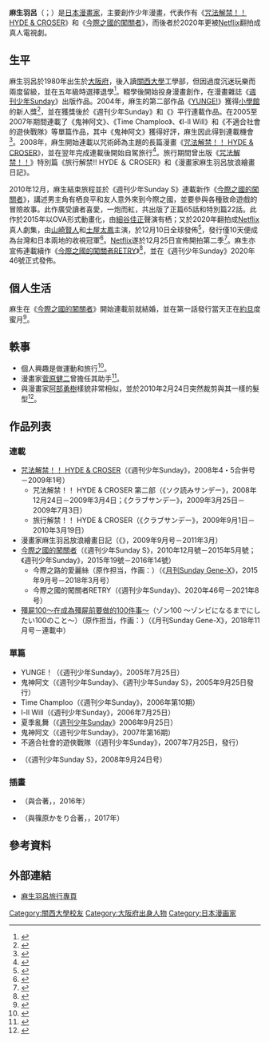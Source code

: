 {{Infobox comics creator
| 名稱 = 麻生羽呂
| 外文名 = 
| 外文 = 
| 圖片 =
| 圖片尺寸 = 
| 圖片簡介 = 
| 本名 = 
| 日文名稱 = 麻生 羽呂
| 平假名 = あそう はろ
| 羅馬拼音 = Haro Aso
| 筆名 = 
| 出生日期 = 1980年
| 出生地點 = {{flag|Japan|1980}}[[大阪府|大阪府]]
| 逝世日期 = 
| 逝世地點 = 
| 國籍 = {{JPN}}
| 職業 = [[漫畫家|漫畫家]]
| 稱號 = 
| 活動開始 = 
| 活動結束 =
| 類型 = [[青年漫畫|青年向]][[少年漫畫|少年漫畫]]
| 代表作 = 《[[咒法解禁！！_HYDE_&_CROSER|咒法解禁！！ HYDE & CROSER]]》<br>《[[今際之國的闖關者|今際之國的闖關者]]》
| 合作人 = 
| 配偶 = 已婚
| 兒女 = 
| 親屬 = 
| 獎項 = 2004年[[小學館|小學館]]新人獎
| 簽名 =
| 網站 = 
}} 
'''麻生羽呂'''（{{jpn|j=麻生羽呂 (あそう はろ)}}；{{bd|1980年|}}）是[[日本|日本]][[漫畫家|漫畫家]]，主要創作少年漫畫，代表作有《[[咒法解禁！！_HYDE_&_CROSER|咒法解禁！！ HYDE & CROSER]]》和《[[今際之國的闖關者|今際之國的闖關者]]》，而後者於2020年更被[[Netflix|Netflix]]翻拍成真人電視劇。 

== 生平 ==
麻生羽呂於1980年出生於[[大阪府|大阪府]]，後入讀[[關西大學|關西大學]]工學部，但因過度沉迷玩樂而兩度留級，並在五年級時選擇退學<ref name="diamond">{{Cite web|url=https://diamond.jp/ud/authors/5a0a9a8777656180e5020000|title=Diamomd漫畫家資料}}</ref>。輟學後開始投身漫畫創作，在漫畫雜誌《[[週刊少年Sunday|週刊少年Sunday]]》出版作品。2004年，麻生的第二部作品《[[YUNGE!|YUNGE!]]》獲得[[小學館|小學館]]的新人獎<ref>{{Cite web|url=https://sundaygx.com/sakuhin/sakkaInfo/imawano_michino_alice.html|title=今際の路のアリス作品一覧
}}</ref>，並在獲獎後於《週刊少年Sunday》和《{{link-ja|週刊少年Sunday S|週刊少年サンデーS}}》平行連載作品。在2005至2007年期間連載了《鬼神阿文》、《Time Champloo》、《I-ll Will》和《不適合社會的遊俠戰隊》等單篇作品，其中《鬼神阿文》獲得好評，麻生因此得到連載機會<ref>{{Cite web|url=https://websunday.net/backstage/asou/|title=麻生羽呂Vol.18／2009年7月1日}}</ref>。2008年，麻生開始連載以咒術師為主題的長篇漫畫《[[咒法解禁！！_HYDE_&_CROSER|咒法解禁！！ HYDE & CROSER]]》{{R|diamond}}，並在翌年完成連載後開始自駕旅行<ref>{{Cite web|url=https://ameblo.jp/asoharo/|title=麻生羽呂旅行專頁}}</ref>。旅行期間曾出版《[[咒法解禁！！_HYDE_&_CROSER|咒法解禁！！]]》特別篇《旅行解禁!! HYDE ＆ CROSER》和《漫畫家麻生羽呂放浪繪畫日記》。 

2010年12月，麻生結束旅程並於《週刊少年Sunday S》連載新作《[[今際之國的闖關者|今際之國的闖關者]]》，講述男主角有栖良平和友人意外來到今際之國，並要參與各種致命遊戲的冒險故事。此作廣受讀者喜愛，一炮而紅，共出版了正篇65話和特別篇22話。此作於2015年以OVA形式動畫化，由[[細谷佳正|細谷佳正]]聲演有栖；又於2020年翻拍成[[Netflix|Netflix]]真人劇集，由[[山崎賢人|山崎賢人]]和[[土屋太鳳|土屋太鳳]]主演，於12月10日全球發佈<ref>{{Cite web|url=https://daydaynews.cc/zh-hant/constellation/amp/955325.html|title=網飛再操刀！《今際之國的闖關者》確認真人化|date=2020-12-11|access-date=2021-02-02|publisher=DayDayNews}}</ref>，發行僅10天便成為台灣和日本兩地的收視冠軍<ref>{{Cite web|url=https://tw.news.yahoo.com/amphtml/空降收視冠軍-netflix日劇-今際之國的闖關者-三大看點-092600455.html|title=空降收視冠軍！Netflix日劇《今際之國的闖關者》三大看點|date=2020-12-21|publisher=Yahoo新聞|access-date=2021-02-02}}</ref>。[[Netflix|Netflix]]遂於12月25日宣佈開拍第二季<ref>{{Cite web|url=https://jcidragon.org.hk/magazine/?p=457|title=NETFLIX 人氣漫改影集《今際之國的闖關者》正式宣佈續訂第二季|publisher=JCI Dragon|date=2020-12-29|access-date=2021-02-02}}</ref>。麻生亦宣佈連載續作《[[今際之國的闖關者|今際之國的闖關者RETRY]]》<ref>{{Cite web|url=https://today.line.me/tw/v2/article/Pe95Yr|title=麻生羽呂新連載《今際之國的闖關者 RETRY》今日開始，新的「遊戲」即將開幕|date=2020-10-14|publisher=Line Today|access-date=2021-02-02}}</ref>，並在《週刊少年Sunday》2020年46號正式發佈。

== 個人生活 ==
麻生在《[[今際之國的闖關者|今際之國的闖關者]]》開始連載前就結婚，並在第一話發行當天正在[[約旦|約旦]]度蜜月<ref>{{Cite web|url=https://gamp.ameblo.jp/asoharo/entry-10787874516.html|title=麻生羽呂旅行專頁}}</ref>。

== 軼事 ==
* 個人興趣是做運動和旅行<ref>{{Cite web|url=https://www.hmv.co.jp/artist_麻生羽呂_000000000387966/|title=HMV個人介紹}}</ref>。
* 漫畫家[[菅原健二|菅原健二]]曾擔任其助手<ref>{{Cite web|url=https://mangapedia.com/菅原健二-74t43fvt1|title=Mangapedia資料}}</ref>。
* 與漫畫家[[阿部勇樹|阿部勇樹]]樣貌非常相似，並於2010年2月24日突然裁剪與其一樣的髮型<ref>{{Cite web|url=https://ameblo.jp/asoharo/entry-10467209301.html|title=麻生羽呂個人博客貼文}}</ref>。

== 作品列表 ==
=== 連載 ===
* [[咒法解禁！！_HYDE_&_CROSER|咒法解禁！！ HYDE & CROSER]]（《週刊少年Sunday》，2008年4・5合併号－2009年1号）
** 咒法解禁！！ HYDE & CROSER 第二部（《ソク読みサンデー》，2008年12月24日－2009年3月4日；《クラブサンデー》，2009年3月25日－2009年7月3日）
** 旅行解禁！！ HYDE & CROSER（《クラブサンデー》，2009年9月1日－2010年3月19日）
* 漫畫家麻生羽呂放浪繪畫日記（《{{link-ja|BE-PAL|BE-PAL}}》，2009年9月号－2011年3月）
* [[今際之國的闖關者|今際之國的闖關者]]（《週刊少年Sunday S》，2010年12月號－2015年5月號；《週刊少年Sunday》，2015年19號－2016年14號）
**今際之路的愛麗絲（原作担当，作画：{{link-ja|黑田高祥|黒田高祥}}）（《[[月刊Sunday_Gene-X|月刊Sunday Gene-X]]》，2015年9月号－2018年3月号）
**今際之國的闖關者RETRY（《週刊少年Sunday》、2020年46号－2021年8号）
* [[殭屍100～在成為殭屍前要做的100件事～|殭屍100～在成為殭屍前要做的100件事～]]（ゾン100 〜ゾンビになるまでにしたい100のこと〜）（原作担当，作画：{{link-ja|高田康太郎|高田康太郎}}）（《月刊Sunday Gene-X》，2018年11月号－連載中）

=== 單篇 ===
* YUNGE！（《週刊少年Sunday》，2005年7月25日）
* 鬼神阿文（《週刊少年Sunday》、《週刊少年Sunday S》，2005年9月25日發行）
* Time Champloo（《週刊少年Sunday》，2006年第10期）
* I-ll Will（《週刊少年Sunday》，2006年7月25日）
* 夏季亂舞（《[[週刊少年Sunday|週刊少年Sunday]]》2006年9月25日）
* 鬼神阿文（《週刊少年Sunday》，2007年第16期）
* 不適合社會的遊俠戰隊（《週刊少年Sunday》，2007年7月25日，發行）
* {{lang|ja|呪法解禁!! ハイド&クローサー外伝 シンドウ&トミコ}}（《週刊少年Sunday S》，2008年9月24日号）
=== 插畫 ===
* {{lang|ja|LIFE 人間が知らない生き方}}（與{{link-ja|篠原かをり|篠原かをり}}合著，{{link-ja|文響社|文響社}}，2016年）
* {{lang|ja|サバイブ 強くなければ、生き残れない}}（與篠原かをり合著，{{link-ja|鑽石社|ダイヤモンド社}}，2017年）

== 參考資料 ==
{{RefList}} 

== 外部連結 ==
* [https://ameblo.jp/asoharo/ 麻生羽呂旅行專頁]

{{normdaten}}
{{DEFAULTSORT:asou haro}}
[[Category:關西大學校友|Category:關西大學校友]]
[[Category:大阪府出身人物|Category:大阪府出身人物]]
[[Category:日本漫画家|Category:日本漫画家]]
